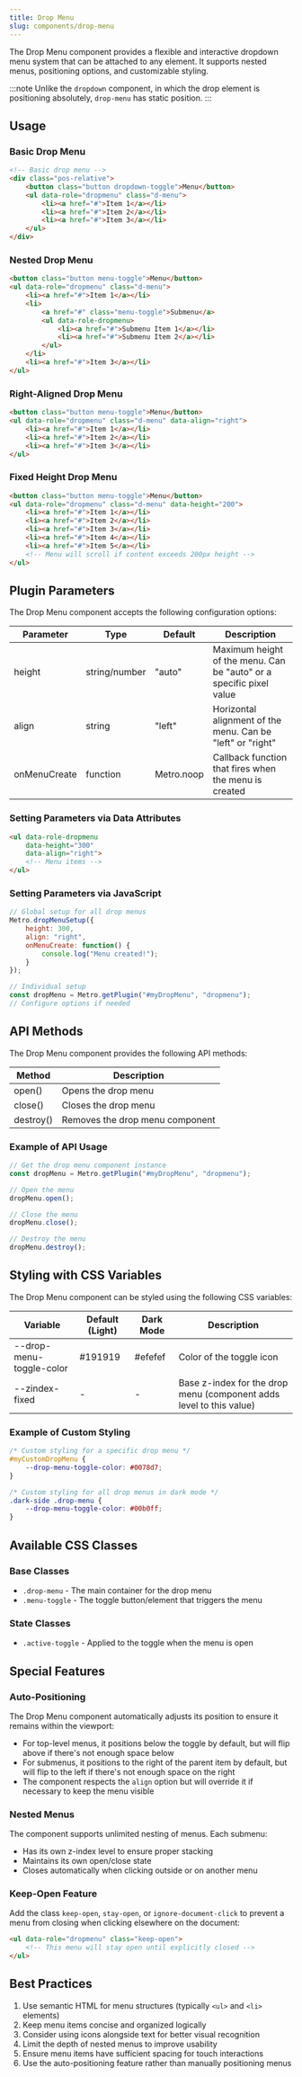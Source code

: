 ```yaml
---
title: Drop Menu
slug: components/drop-menu
---
```


The Drop Menu component provides a flexible and interactive dropdown menu system that can be attached to any element. 
It supports nested menus, positioning options, and customizable styling.

:::note
Unlike the `dropdown` component, in which the drop element is positioning absolutely, `drop-menu` has static position.
:::

## Usage

### Basic Drop Menu

```html
<!-- Basic drop menu -->
<div class="pos-relative">
    <button class="button dropdown-toggle">Menu</button>
    <ul data-role="dropmenu" class="d-menu">
        <li><a href="#">Item 1</a></li>
        <li><a href="#">Item 2</a></li>
        <li><a href="#">Item 3</a></li>
    </ul>
</div>
```

### Nested Drop Menu

```html
<button class="button menu-toggle">Menu</button>
<ul data-role="dropmenu" class="d-menu">
    <li><a href="#">Item 1</a></li>
    <li>
        <a href="#" class="menu-toggle">Submenu</a>
        <ul data-role-dropmenu>
            <li><a href="#">Submenu Item 1</a></li>
            <li><a href="#">Submenu Item 2</a></li>
        </ul>
    </li>
    <li><a href="#">Item 3</a></li>
</ul>
```

### Right-Aligned Drop Menu

```html
<button class="button menu-toggle">Menu</button>
<ul data-role="dropmenu" class="d-menu" data-align="right">
    <li><a href="#">Item 1</a></li>
    <li><a href="#">Item 2</a></li>
    <li><a href="#">Item 3</a></li>
</ul>
```

### Fixed Height Drop Menu

```html
<button class="button menu-toggle">Menu</button>
<ul data-role="dropmenu" class="d-menu" data-height="200">
    <li><a href="#">Item 1</a></li>
    <li><a href="#">Item 2</a></li>
    <li><a href="#">Item 3</a></li>
    <li><a href="#">Item 4</a></li>
    <li><a href="#">Item 5</a></li>
    <!-- Menu will scroll if content exceeds 200px height -->
</ul>
```

## Plugin Parameters

The Drop Menu component accepts the following configuration options:

| Parameter | Type | Default | Description |
| --------- | ---- | ------- | ----------- |
| height | string/number | "auto" | Maximum height of the menu. Can be "auto" or a specific pixel value |
| align | string | "left" | Horizontal alignment of the menu. Can be "left" or "right" |
| onMenuCreate | function | Metro.noop | Callback function that fires when the menu is created |

### Setting Parameters via Data Attributes

```html
<ul data-role-dropmenu 
    data-height="300"
    data-align="right">
    <!-- Menu items -->
</ul>
```

### Setting Parameters via JavaScript

```javascript
// Global setup for all drop menus
Metro.dropMenuSetup({
    height: 300,
    align: "right",
    onMenuCreate: function() {
        console.log("Menu created!");
    }
});

// Individual setup
const dropMenu = Metro.getPlugin("#myDropMenu", "dropmenu");
// Configure options if needed
```

## API Methods

The Drop Menu component provides the following API methods:

| Method | Description |
| ------ | ----------- |
| open() | Opens the drop menu |
| close() | Closes the drop menu |
| destroy() | Removes the drop menu component |

### Example of API Usage

```javascript
// Get the drop menu component instance
const dropMenu = Metro.getPlugin("#myDropMenu", "dropmenu");

// Open the menu
dropMenu.open();

// Close the menu
dropMenu.close();

// Destroy the menu
dropMenu.destroy();
```

## Styling with CSS Variables

The Drop Menu component can be styled using the following CSS variables:

| Variable | Default (Light) | Dark Mode | Description |
| -------- | --------------- | --------- | ----------- |
| --drop-menu-toggle-color | #191919 | #efefef | Color of the toggle icon |
| --zindex-fixed | - | - | Base z-index for the drop menu (component adds level to this value) |

### Example of Custom Styling

```css
/* Custom styling for a specific drop menu */
#myCustomDropMenu {
    --drop-menu-toggle-color: #0078d7;
}

/* Custom styling for all drop menus in dark mode */
.dark-side .drop-menu {
    --drop-menu-toggle-color: #00b0ff;
}
```

## Available CSS Classes

### Base Classes
- `.drop-menu` - The main container for the drop menu
- `.menu-toggle` - The toggle button/element that triggers the menu

### State Classes
- `.active-toggle` - Applied to the toggle when the menu is open

## Special Features

### Auto-Positioning

The Drop Menu component automatically adjusts its position to ensure it remains within the viewport:

- For top-level menus, it positions below the toggle by default, but will flip above if there's not enough space below
- For submenus, it positions to the right of the parent item by default, but will flip to the left if there's not enough space on the right
- The component respects the `align` option but will override it if necessary to keep the menu visible

### Nested Menus

The component supports unlimited nesting of menus. Each submenu:
- Has its own z-index level to ensure proper stacking
- Maintains its own open/close state
- Closes automatically when clicking outside or on another menu

### Keep-Open Feature

Add the class `keep-open`, `stay-open`, or `ignore-document-click` to prevent a menu from closing when clicking elsewhere on the document:

```html
<ul data-role="dropmenu" class="keep-open">
    <!-- This menu will stay open until explicitly closed -->
</ul>
```

## Best Practices

1. Use semantic HTML for menu structures (typically `<ul>` and `<li>` elements)
2. Keep menu items concise and organized logically
3. Consider using icons alongside text for better visual recognition
4. Limit the depth of nested menus to improve usability
5. Ensure menu items have sufficient spacing for touch interactions
6. Use the auto-positioning feature rather than manually positioning menus